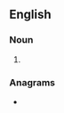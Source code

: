 ==English==

===Noun===
{{head|en|noun form}}

# {{plural of|hanaper|lang=en}}

===Anagrams===
* {{anagrams|en|a=aaehnprs|heparans|raphanes}}